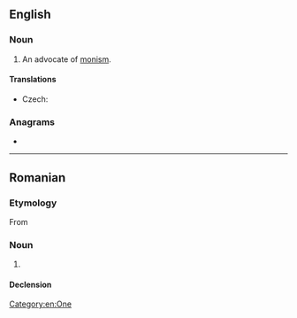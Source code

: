 ==English==

===Noun===
{{en-noun}}

# An advocate of [[monism]].

====Translations====
{{trans-top|advocate of monism}}
* Czech: {{t|cs|monista|m}}
{{trans-mid}}
{{trans-bottom}}

===Anagrams===
* {{anagrams|en|a=imnost|inmost|omnist}}

[[Category:en:One]]

----

==Romanian==

===Etymology===
From {{bor|ro|fr|moniste}}

===Noun===
{{ro-noun|m|moniști}}

# {{l|en|monist}}

====Declension====
{{ro-noun-m|pl=moniști}}